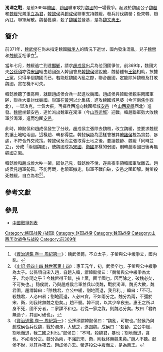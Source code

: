 {{Infobox Military Conflict
|conflict=濁澤之戰
|partof=
|date=前369年
|place=濁澤（今屬[[山西|山西]][[运城|运城]]）
|result=韓趙聯軍大敗魏軍。但是其後，[[韓懿侯|韓懿侯]]和[[趙成侯|趙成侯]]意見分歧，韓趙聯軍各自回國，[[安邑|安邑]]之圍遂解。[[魏惠王|魏罃]]自立為魏王。
|combatant1=[[韓國_(戰國)|韓國]]<br>[[趙國|趙國]]
|combatant2=[[魏国_(战国)|魏國]]
|commander1=[[韓懿侯|韓懿侯]]<br>[[趙成侯|趙成侯]]<br>[[魏緩|魏緩]]
|commander2=[[魏惠王|魏罃]]
|strength1=不詳
|strength2=不詳
|casualties1=不詳
|casualties2=不詳
}}
'''濁澤之戰'''，是前369年[[韓國_(戰國)|韓國]]、[[趙國|趙國]]聯軍攻打[[魏国_(战国)|魏國]]的一場戰爭。起源於魏國公子[[魏罃|魏罃]]和[[魏緩|魏緩]]兄弟[[繼位戰爭|爭立為君]]，[[韓懿侯|韓懿侯]]與[[趙成侯|趙成侯]]聯軍支持魏緩，發兵討伐魏罃；後來韓、趙內訌，聯軍解散。魏罃獲勝，殺了[[魏緩|魏緩]]並登基，是為[[魏文惠王|魏文惠王]]。

==簡介==
前371年，[[魏武侯|魏武侯]]在尚未指定魏國[[繼承人|繼承人]]的情況下逝世，國內發生混亂，兒子[[魏罃|魏罃]]和[[魏緩|魏緩]]互相爭立<ref>《[[s:資治通鑑/卷001|資治通鑑 卷一 周紀第一]]》：魏武侯薨，不立太子，子罃與公中缓爭立，國内亂。</ref>。

當年七月，魏緩逃亡到達[[邯鄲|邯鄲]]，請求[[趙成侯|趙成侯]]出兵為他回國爭位。前369年，魏國大夫[[公孫頎|公孫頎]]亦從[[宋國|宋國]]經由趙國進入韓國會見[[韓懿侯|韓懿侯]]遊說他，魏罃雖有[[王錯|王錯]]相助，挾據[[上黨|上黨]]，只得半個魏國而已，若能趁魏國內亂之際，聯合趙國，定能除掉魏罃及打敗魏國，實在機不可失。

韓懿侯聽了很高興，就跟趙成侯合兵一起進攻魏國。趙成侯與韓懿侯親率兩國軍隊，聯兵大舉討伐魏國。聯軍在[[黃河|黃河]]以北集結，進攻魏國城邑葵（今河南[[焦作|焦作]]西北），一舉攻克，士氣大振，再揮兵西進向魏國都城[[安邑|安邑]]（今[[山西|山西]][[夏縣|夏縣]]西北）進發。[[魏罃|魏罃]]坐鎮安邑，連忙派出魏軍在濁澤（今[[山西|山西]][[运城|运城]]）迎戰。韓趙聯軍勢大敗魏軍於濁澤，進而包圍[[安邑|安邑]]。

此時，韓懿侯和趙成侯發生了分歧，趙成侯主張除去魏罃，改立魏緩，並要求魏緩割讓土地給兩國，這樣趙、韓都得益。韓懿侯認為這樣會被其他[[諸侯|諸侯]]視為貪婪、暴虐，不符合外交政策。韓懿侯反而主張取得土地之後，要讓魏罃、魏緩「同時並立」，分成「兩個魏國」，使魏國成為[[宋國|宋國]]、[[衛國|衛國]]那樣的弱國，則韓趙兩國日後再無魏國之患。

韓懿侯和趙成侯大吵一架，固執己見，韓懿侯不悅，遂乘夜率領韓國軍隊離去。趙成侯見趙軍勢孤，不能再戰，也領軍撤走。聯軍不戰自破，安邑之圍即解。魏罃殺死魏緩，自立為君<ref>《[[s:史記/卷044|史記 卷四十四 魏世家第十四]]》：惠王元年，初，武侯卒也，子罃與公中緩爭為太子。公孫頎自宋入趙，自趙入韓，謂韓懿侯曰：「魏罃與公中緩爭為太子，君亦聞之乎？今魏罃得王錯，挾上黨，固半國也。因而除之，破魏必矣，不可失也。」懿侯說，乃與趙成侯合軍並兵以伐魏，戰於濁澤，魏氏大敗，魏君圍。趙謂韓曰：「除魏君，立公中緩，割地而退，我且利。」韓曰：「不可。殺魏君，人必曰暴；割地而退，人必曰貪。不如兩分之。魏分為兩，不彊於宋、衛，則我終無魏之患矣。」趙不聽。韓不說，以其少卒夜去。惠王之所以身不死，國不分者，二家謀不和也。若從一家之謀，則魏必分矣。故曰「君終無適子，其國可破也」。</ref><ref>《[[s:資治通鑑/卷001|資治通鑑 卷一 周紀第一]]》：公孫頎謂韓懿侯曰：“魏亂，可取也。”懿侯乃與趙成侯合兵伐魏，戰於濁澤，大破之，遂圍魏。成侯曰：“殺罃，立公中緩，割地而退，我二國之利也。”懿侯曰：“不可。殺魏君，暴也；割地而退，貪也。不如兩分之。魏分為兩，不強於宋、衛，則我終無魏患矣。”趙人不聽。懿侯不悅，以其兵夜去。趙成侯亦去。罃遂殺公中緩而立，是為惠王。</ref>。

== 參考文獻==
{{reflist}}

==參見==
*[[中國戰爭列表|中國戰爭列表]]

{{戰國歷史事件}}

[[Category:韩国战役_(战国)|Category:韩国战役 (战国)]]
[[Category:赵国战役|Category:赵国战役]]
[[Category:魏国战役|Category:魏国战役]]
[[Category:山西历次战争与战役|Category:山西历次战争与战役]]
[[Category:前369年|Category:前369年]]